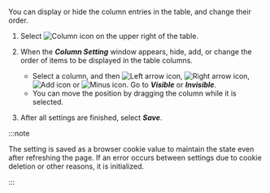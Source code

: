 You can display or hide the column entries in the table, and change their order.

1.  Select ![Column icon](/img/ico-column.svg) on the upper right of the table. 

2.  When the **_Column Setting_** window appears, hide, add, or change the order of items to be displayed in the table columns.

    -   Select a column, and then ![Left arrow icon](/img/left-arrow.svg), ![Right arrow icon](/img/right-arrow.svg), ![Add icon](/img/ico-add.svg) or ![Minus icon](/img/ico-minus.svg). Go to **_Visible_** or **_Invisible_**. 
    -   You can move the position by dragging the column while it is selected.

3.  After all settings are finished, select **_Save_**.

:::note

The setting is saved as a browser cookie value to maintain the state even after refreshing the page. If an error occurs between settings due to cookie deletion or other reasons, it is initialized.

:::
